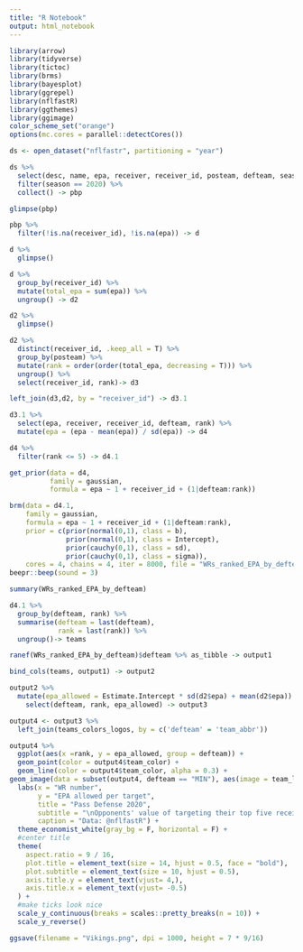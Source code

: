 ```yaml
---
title: "R Notebook"
output: html_notebook
---
```



```r
library(arrow)
library(tidyverse)
library(tictoc)
library(brms)
library(bayesplot)
library(ggrepel)
library(nflfastR)
library(ggthemes)
library(ggimage)
color_scheme_set("orange")
options(mc.cores = parallel::detectCores())

ds <- open_dataset("nflfastr", partitioning = "year")

ds %>% 
  select(desc, name, epa, receiver, receiver_id, posteam, defteam, season) %>%
  filter(season == 2020) %>%
  collect() -> pbp
```

```r
glimpse(pbp)
```

```r
pbp %>%
  filter(!is.na(receiver_id), !is.na(epa)) -> d

d %>%
  glimpse()
```

```r
d %>%
  group_by(receiver_id) %>%
  mutate(total_epa = sum(epa)) %>%
  ungroup() -> d2

d2 %>%
  glimpse()
```

```r
d2 %>%
  distinct(receiver_id, .keep_all = T) %>%
  group_by(posteam) %>%
  mutate(rank = order(order(total_epa, decreasing = T))) %>%
  ungroup() %>%
  select(receiver_id, rank)-> d3

left_join(d3,d2, by = "receiver_id") -> d3.1

```

```r
d3.1 %>%
  select(epa, receiver, receiver_id, defteam, rank) %>%
  mutate(epa = (epa - mean(epa)) / sd(epa)) -> d4

d4 %>% 
  filter(rank <= 5) -> d4.1

get_prior(data = d4,
          family = gaussian,
          formula = epa ~ 1 + receiver_id + (1|defteam:rank))
```

```r
brm(data = d4.1,
    family = gaussian,
    formula = epa ~ 1 + receiver_id + (1|defteam:rank),
    prior = c(prior(normal(0,1), class = b),
              prior(normal(0,1), class = Intercept),
              prior(cauchy(0,1), class = sd),
              prior(cauchy(0,1), class = sigma)),
    cores = 4, chains = 4, iter = 8000, file = "WRs_ranked_EPA_by_defteam") -> WRs_ranked_EPA_by_defteam
beepr::beep(sound = 3)
```

```r
summary(WRs_ranked_EPA_by_defteam)

d4.1 %>%
  group_by(defteam, rank) %>%
  summarise(defteam = last(defteam),
            rank = last(rank)) %>%  
  ungroup()-> teams

ranef(WRs_ranked_EPA_by_defteam)$defteam %>% as_tibble -> output1

bind_cols(teams, output1) -> output2

```

```r
output2 %>%
  mutate(epa_allowed = Estimate.Intercept * sd(d2$epa) + mean(d2$epa)) %>%
    select(defteam, rank, epa_allowed) -> output3

```

```r
output4 <- output3 %>%
  left_join(teams_colors_logos, by = c('defteam' = 'team_abbr'))

output4 %>%
  ggplot(aes(x =rank, y = epa_allowed, group = defteam)) +
  geom_point(color = output4$team_color) +
  geom_line(color = output4$team_color, alpha = 0.3) +
geom_image(data = subset(output4, defteam == "MIN"), aes(image = team_logo_espn), size = 1/15, asp = 16 / 9) +
  labs(x = "WR number",
       y = "EPA allowed per target",
       title = "Pass Defense 2020",
       subtitle = "\nOpponents' value of targeting their top five receivers\n",
       caption = "Data: @nflfastR") +
  theme_economist_white(gray_bg = F, horizontal = F) +
  #center title
  theme(
    aspect.ratio = 9 / 16,
    plot.title = element_text(size = 14, hjust = 0.5, face = "bold"),
    plot.subtitle = element_text(size = 10, hjust = 0.5),
    axis.title.y = element_text(vjust= 4,),
    axis.title.x = element_text(vjust= -0.5)
  ) +
  #make ticks look nice
  scale_y_continuous(breaks = scales::pretty_breaks(n = 10)) +
  scale_y_reverse()


```

```r
ggsave(filename = "Vikings.png", dpi = 1000, height = 7 * 9/16) 
```
